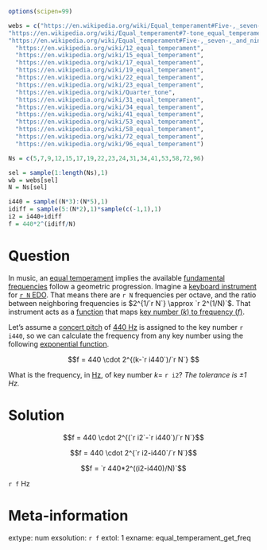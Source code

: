 ```r
options(scipen=99)

webs = c("https://en.wikipedia.org/wiki/Equal_temperament#Five-,_seven-,_and_nine-tone_temperaments_in_ethnomusicology",
"https://en.wikipedia.org/wiki/Equal_temperament#7-tone_equal_temperament",
"https://en.wikipedia.org/wiki/Equal_temperament#Five-,_seven-,_and_nine-tone_temperaments_in_ethnomusicology",
  "https://en.wikipedia.org/wiki/12_equal_temperament",
  "https://en.wikipedia.org/wiki/15_equal_temperament",
  "https://en.wikipedia.org/wiki/17_equal_temperament",
  "https://en.wikipedia.org/wiki/19_equal_temperament",
  "https://en.wikipedia.org/wiki/22_equal_temperament",
  "https://en.wikipedia.org/wiki/23_equal_temperament",
  "https://en.wikipedia.org/wiki/Quarter_tone",
  "https://en.wikipedia.org/wiki/31_equal_temperament",
  "https://en.wikipedia.org/wiki/34_equal_temperament",
  "https://en.wikipedia.org/wiki/41_equal_temperament",
  "https://en.wikipedia.org/wiki/53_equal_temperament",
  "https://en.wikipedia.org/wiki/58_equal_temperament",
  "https://en.wikipedia.org/wiki/72_equal_temperament",
  "https://en.wikipedia.org/wiki/96_equal_temperament")

Ns = c(5,7,9,12,15,17,19,22,23,24,31,34,41,53,58,72,96)

sel = sample(1:length(Ns),1)
wb = webs[sel]
N = Ns[sel]

i440 = sample((N*3):(N*5),1)
idiff = sample(5:(N*2),1)*sample(c(-1,1),1)
i2 = i440+idiff
f = 440*2^(idiff/N)
```

Question
========

In music, an [equal temperament](https://en.wikipedia.org/wiki/Equal_temperament) implies the available [fundamental frequencies](https://en.wikipedia.org/wiki/Fundamental_frequency) follow a geometric progression. Imagine a [keyboard instrument](https://en.wikipedia.org/wiki/Keyboard_instrument) for [`r N` EDO](`r wb`). That means there are `r N` frequencies per octave, and the ratio between neighboring frequencies is $2^{1/`r N`} \approx `r 2^(1/N)`$. That instrument acts as a [function](https://en.wikipedia.org/wiki/Function_(mathematics)) that maps [key number ($k$) to frequency ($f$)](https://en.wikipedia.org/wiki/Piano_key_frequencies).

Let's assume a [concert pitch](https://en.wikipedia.org/wiki/Concert_pitch) of [440 Hz](https://en.wikipedia.org/wiki/A440_(pitch_standard)) is assigned to the key number `r i440`, so we can calculate the frequency from any key number using the following [exponential function](https://en.wikipedia.org/wiki/Exponential_function).

$$f = 440 \cdot 2^{(k-`r i440`)/`r N`} $$

What is the frequency,  in [Hz](https://en.wikipedia.org/wiki/Hertz), of key number $k=$ `r i2`? *The tolerance is $\pm 1$ Hz.*

Solution
========

$$f = 440 \cdot 2^{(`r i2`-`r i440`)/`r N`}$$

$$f = 440 \cdot 2^{`r i2-i440`/`r N`}$$

$$f = `r 440*2^((i2-i440)/N)`$$

`r f` Hz


Meta-information
============
extype: num
exsolution: `r f`
extol: 1
exname: equal_temperament_get_freq